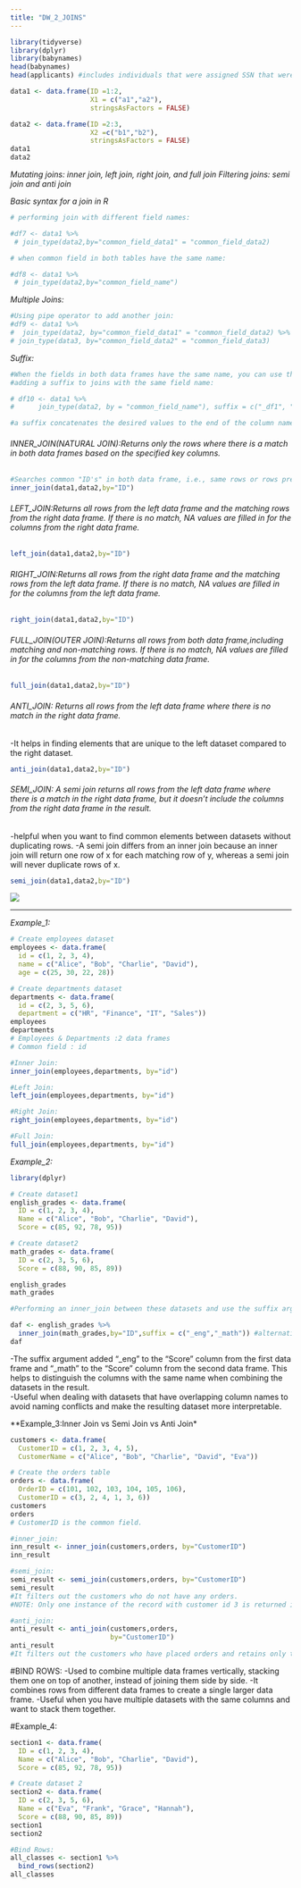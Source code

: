```yaml
---
title: "DW_2_JOINS"
---
```


```r
library(tidyverse)
library(dplyr)
library(babynames)
head(babynames)
head(applicants) #includes individuals that were assigned SSN that were born in each of those years.
```

```r

data1 <- data.frame(ID =1:2,
                    X1 = c("a1","a2"),
                    stringsAsFactors = FALSE)

data2 <- data.frame(ID =2:3,
                    X2 =c("b1","b2"),
                    stringsAsFactors = FALSE)
data1
data2

```

*Mutating joins: inner join, left join, right join, and full join* *Filtering joins: semi join and anti join*

*Basic syntax for a join in R*

```r
# performing join with different field names:

#df7 <- data1 %>% 
 # join_type(data2,by="common_field_data1" = "common_field_data2)

# when common field in both tables have the same name:

#df8 <- data1 %>% 
 # join_type(data2,by="common_field_name")
```

*Multiple Joins:*

```r
#Using pipe operator to add another join:
#df9 <- data1 %>% 
#  join_type(data2, by="common_field_data1" = "common_field_data2) %>% 
# join_type(data3, by="common_field_data2" = "common_field_data3)
```

*Suffix:*

```r
#When the fields in both data frames have the same name, you can use the suffix() argument to add a suffix to identify which column belongs to which data frame:
#adding a suffix to joins with the same field name:

# df10 <- data1 %>%
#      join_type(data2, by = "common_field_name"), suffix = c("_df1", "_df2"))

#a suffix concatenates the desired values to the end of the column names 
```

###### INNER_JOIN(NATURAL JOIN):Returns only the rows where there is a match in both data frames based on the specified key columns.

```r
#Searches common "ID's" in both data frame, i.e., same rows or rows present in both df are returned
inner_join(data1,data2,by="ID")
```

###### LEFT_JOIN:Returns all rows from the left data frame and the matching rows from the right data frame. If there is no match, NA values are filled in for the columns from the right data frame.

```r
left_join(data1,data2,by="ID")
```

###### RIGHT_JOIN:Returns all rows from the right data frame and the matching rows from the left data frame. If there is no match, NA values are filled in for the columns from the left data frame.

```r
right_join(data1,data2,by="ID")
```

###### FULL_JOIN(OUTER JOIN):Returns all rows from both data frame,including matching and non-matching rows. If there is no match, NA values are filled in for the columns from the non-matching data frame.

```r
full_join(data1,data2,by="ID")
```

###### ANTI_JOIN: Returns all rows from the left data frame where there is no match in the right data frame.
-It helps in finding elements that are unique to the left dataset compared to the right dataset.
```r
anti_join(data1,data2,by="ID")
```

###### SEMI_JOIN: A semi join returns all rows from the left data frame where there is a match in the right data frame, but it doesn't include the columns from the right data frame in the result.  
-helpful when you want to find common elements between datasets without duplicating rows.
-A semi join differs from an inner join because an inner join will return one row of x for each matching row of y, whereas a semi join will never duplicate rows of x.

```r
semi_join(data1,data2,by="ID")
```


[![](https://miro.medium.com/v2/resize:fit:1400/format:webp/1*pYdVGeN2JQKPq2CixVJc7g.png)](https://miro.medium.com/v2/resize:fit:1400/format:webp/1*pYdVGeN2JQKPq2CixVJc7g.png)

-----


*Example_1:*

```r
# Create employees dataset
employees <- data.frame(
  id = c(1, 2, 3, 4),
  name = c("Alice", "Bob", "Charlie", "David"),
  age = c(25, 30, 22, 28))

# Create departments dataset
departments <- data.frame(
  id = c(2, 3, 5, 6),
  department = c("HR", "Finance", "IT", "Sales"))
employees
departments
# Employees & Departments :2 data frames
# Common field : id
```

```r
#Inner Join:
inner_join(employees,departments, by="id")

#Left Join:
left_join(employees,departments, by="id")

#Right Join:
right_join(employees,departments, by="id")

#Full Join:
full_join(employees,departments, by="id")

```

*Example_2:*

```r
library(dplyr)

# Create dataset1
english_grades <- data.frame(
  ID = c(1, 2, 3, 4),
  Name = c("Alice", "Bob", "Charlie", "David"),
  Score = c(85, 92, 78, 95))

# Create dataset2
math_grades <- data.frame(
  ID = c(2, 3, 5, 6),
  Score = c(88, 90, 85, 89))

english_grades
math_grades
```

```r
#Performing an inner_join between these datasets and use the suffix argument

daf <- english_grades %>% 
  inner_join(math_grades,by="ID",suffix = c("_eng","_math")) #alternative suffix = c("_left","_right"))
daf
```

-The suffix argument added "\_eng" to the "Score" column from the first data frame and "\_math" to the "Score" column from the second data frame. This helps to distinguish the columns with the same name when combining the datasets in the result.\
-Useful when dealing with datasets that have overlapping column names to avoid naming conflicts and make the resulting dataset more interpretable.


**Example_3:Inner Join vs Semi Join vs Anti Join*

```r
customers <- data.frame(
  CustomerID = c(1, 2, 3, 4, 5),
  CustomerName = c("Alice", "Bob", "Charlie", "David", "Eva"))

# Create the orders table
orders <- data.frame(
  OrderID = c(101, 102, 103, 104, 105, 106),
  CustomerID = c(3, 2, 4, 1, 3, 6))
customers
orders
# CustomerID is the common field.
```

```r
#inner_join:
inn_result <- inner_join(customers,orders, by="CustomerID")
inn_result
```
```r
#semi_join:
semi_result <- semi_join(customers,orders, by="CustomerID")
semi_result
#It filters out the customers who do not have any orders. 
#NOTE: Only one instance of the record with customer id 3 is returned in the output, this is because the semi_join() function only returns unique records.
```

```r
#anti_join:
anti_result <- anti_join(customers,orders,
                         by="CustomerID")
anti_result
#It filters out the customers who have placed orders and retains only the customers who have not placed any orders.
```



#BIND ROWS:
-Used to combine multiple data frames vertically, stacking them one on top of another, instead of joining them side by side. 
-It combines rows from different data frames to create a single larger data frame. 
-Useful when you have multiple datasets with the same columns and want to stack them together.

#Example_4:
```r
section1 <- data.frame(
  ID = c(1, 2, 3, 4),
  Name = c("Alice", "Bob", "Charlie", "David"),
  Score = c(85, 92, 78, 95))

# Create dataset 2
section2 <- data.frame(
  ID = c(2, 3, 5, 6),
  Name = c("Eva", "Frank", "Grace", "Hannah"),
  Score = c(88, 90, 85, 89))
section1
section2
```

```r
#Bind Rows:
all_classes <- section1 %>% 
  bind_rows(section2)
all_classes
```






















































































































































































